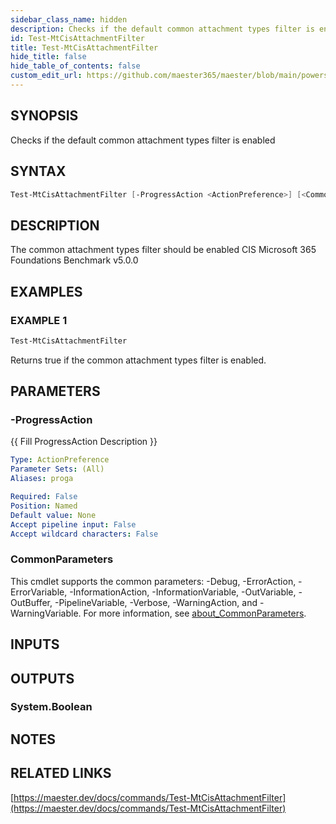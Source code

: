 ```yaml
---
sidebar_class_name: hidden
description: Checks if the default common attachment types filter is enabled
id: Test-MtCisAttachmentFilter
title: Test-MtCisAttachmentFilter
hide_title: false
hide_table_of_contents: false
custom_edit_url: https://github.com/maester365/maester/blob/main/powershell/public/Test-MtCisAttachmentFilter.ps1
---
```


## SYNOPSIS

Checks if the default common attachment types filter is enabled

## SYNTAX

```powershell
Test-MtCisAttachmentFilter [-ProgressAction <ActionPreference>] [<CommonParameters>]
```

## DESCRIPTION

The common attachment types filter should be enabled
CIS Microsoft 365 Foundations Benchmark v5.0.0

## EXAMPLES

### EXAMPLE 1

```powershell
Test-MtCisAttachmentFilter
```

Returns true if the common attachment types filter is enabled.

## PARAMETERS

### -ProgressAction

\{\{ Fill ProgressAction Description \}\}

```yaml
Type: ActionPreference
Parameter Sets: (All)
Aliases: proga

Required: False
Position: Named
Default value: None
Accept pipeline input: False
Accept wildcard characters: False
```

### CommonParameters

This cmdlet supports the common parameters: -Debug, -ErrorAction, -ErrorVariable, -InformationAction, -InformationVariable, -OutVariable, -OutBuffer, -PipelineVariable, -Verbose, -WarningAction, and -WarningVariable. For more information, see [about_CommonParameters](http://go.microsoft.com/fwlink/?LinkID=113216).

## INPUTS

## OUTPUTS

### System.Boolean

## NOTES

## RELATED LINKS

[https://maester.dev/docs/commands/Test-MtCisAttachmentFilter](https://maester.dev/docs/commands/Test-MtCisAttachmentFilter)
